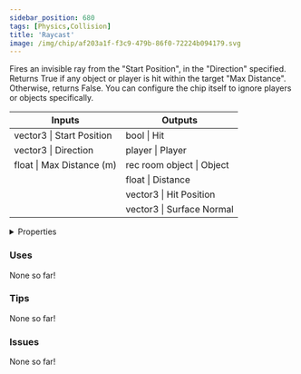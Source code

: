 ```yaml
---
sidebar_position: 680
tags: [Physics,Collision]
title: 'Raycast'
image: /img/chip/af203a1f-f3c9-479b-86f0-72224b094179.svg
---
```


Fires an invisible ray from the "Start Position", in the "Direction" specified. Returns True if any object or player is hit within the target "Max Distance". Otherwise, returns False. You can configure the chip itself to ignore players or objects specifically.



<IChip uuid="af203a1f-f3c9-479b-86f0-72224b094179"/>

<table><thead><tr><th>Inputs</th><th>Outputs</th></tr></thead><tbody><tr><td>vector3 | Start Position</td><td>bool | Hit</td></tr><tr><td>vector3 | Direction</td><td>player | Player</td></tr><tr><td>float | Max Distance (m)</td><td>rec room object | Object</td></tr><tr><td /><td>float | Distance</td></tr><tr><td /><td>vector3 | Hit Position</td></tr><tr><td /><td>vector3 | Surface Normal</td></tr></tbody></table>

<details>
  <summary>Properties</summary>
  <div>
    <div>
    <table>
      <tbody>
        <tr>
          <td>Is beta required?</td>
          <td>No</td>
        </tr>
        <tr>
          <td>Is chip a trolling risk?</td>
          <td>No</td>
        </tr>
        <tr>
          <td>Is chip a role assignment risk?</td>
          <td>No</td>
        </tr>
        <tr>
          <td>Chip UUID</td>
          <td>af203a1f-f3c9-479b-86f0-72224b094179</td>
        </tr>
        <tr>
          <td>Room availability</td>
          <td>Available everywhere</td>
        </tr>
      </tbody>
    </table>
    </div>
  </div>
</details>

### Uses

None so far!

### Tips

None so far!

### Issues

None so far!